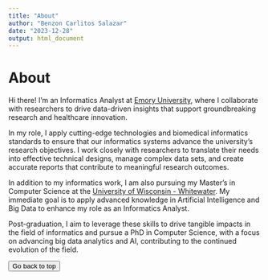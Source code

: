```yaml
---
title: "About"
author: "Benzon Carlitos Salazar"
date: "2023-12-28"
output: html_document
---
```


# About

Hi there! I’m an Informatics Analyst at [Emory University](https://www.emory.edu/home/index.html), 
where I collaborate with researchers to drive data-driven insights that support 
groundbreaking research and healthcare innovation.

In my role, I apply cutting-edge technologies and biomedical informatics standards 
to ensure that our informatics systems advance the university’s research objectives. 
I work closely with researchers to translate their needs into effective technical 
designs, manage complex data sets, and create accurate reports that contribute to 
meaningful research outcomes.

In addition to my informatics work, I am also pursuing my Master’s in Computer 
Science at the [University of Wisconsin - Whitewater](https://www.uww.edu/). 
My immediate goal is to apply advanced knowledge in Artificial Intelligence and 
Big Data to enhance my role as an Informatics Analyst.

Post-graduation, I aim to leverage these skills to drive tangible impacts in the 
field of informatics and pursue a PhD in Computer Science, with a focus on 
advancing big data analytics and AI, contributing to the continued evolution of 
the field.

<button onclick="window.scrollTo(0,0);">Go back to top</button>
